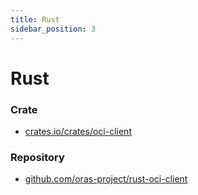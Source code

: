 ```yaml
---
title: Rust
sidebar_position: 3
---
```


# Rust

### Crate 

- [crates.io/crates/oci-client](https://crates.io/crates/oci-client)

### Repository

- [github.com/oras-project/rust-oci-client](https://github.com/oras-project/rust-oci-client)

